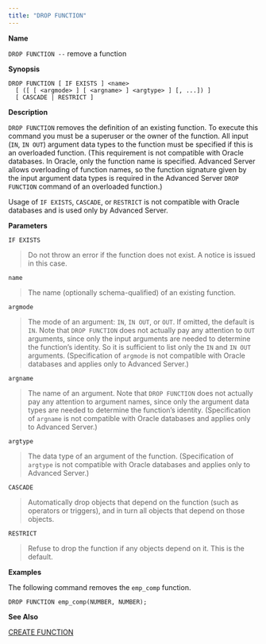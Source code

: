 ```yaml
---
title: "DROP FUNCTION"
---
```


<div id="drop_function" class="registered_link"></div>

**Name**

`DROP FUNCTION --` remove a function

**Synopsis**

```text
DROP FUNCTION [ IF EXISTS ] <name>
  [ ([ [ <argmode> ] [ <argname> ] <argtype> ] [, ...]) ]
  [ CASCADE | RESTRICT ]
```

**Description**

`DROP FUNCTION` removes the definition of an existing function. To execute this command you must be a superuser or the owner of the function. All input (`IN`, `IN OUT`) argument data types to the function must be specified if this is an overloaded function. (This requirement is not compatible with Oracle databases. In Oracle, only the function name is specified. Advanced Server allows overloading of function names, so the function signature given by the input argument data types is required in the Advanced Server `DROP FUNCTION` command of an overloaded function.)

Usage of `IF EXISTS`, `CASCADE`, or `RESTRICT` is not compatible with Oracle databases and is used only by Advanced Server.

**Parameters**

`IF EXISTS`

> Do not throw an error if the function does not exist. A notice is issued in this case.

`name`

> The name (optionally schema-qualified) of an existing function.

`argmode`

> The mode of an argument: `IN`, `IN OUT`, or `OUT`. If omitted, the default is `IN`. Note that `DROP FUNCTION` does not actually pay any attention to `OUT` arguments, since only the input arguments are needed to determine the function’s identity. So it is sufficient to list only the `IN` and `IN OUT` arguments. (Specification of `argmode` is not compatible with Oracle databases and applies only to Advanced Server.)

`argname`

> The name of an argument. Note that `DROP FUNCTION` does not actually pay any attention to argument names, since only the argument data types are needed to determine the function’s identity. (Specification of `argname` is not compatible with Oracle databases and applies only to Advanced Server.)

`argtype`

> The data type of an argument of the function. (Specification of `argtype` is not compatible with Oracle databases and applies only to Advanced Server.)

`CASCADE`

> Automatically drop objects that depend on the function (such as operators or triggers), and in turn all objects that depend on those objects.

`RESTRICT`

> Refuse to drop the function if any objects depend on it. This is the default.

**Examples**

The following command removes the `emp_comp` function.

```text
DROP FUNCTION emp_comp(NUMBER, NUMBER);
```

**See Also**

[CREATE FUNCTION](23_create_function/#create_function)

